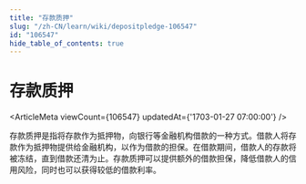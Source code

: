 ```yaml
---
title: "存款质押"
slug: "/zh-CN/learn/wiki/depositpledge-106547"
id: "106547"
hide_table_of_contents: true
---
```



# 存款质押

<ArticleMeta viewCount={106547} updatedAt={'1703-01-27 07:00:00'} />

存款质押是指将存款作为抵押物，向银行等金融机构借款的一种方式。借款人将存款作为抵押物提供给金融机构，以作为借款的担保。在借款期间，借款人的存款将被冻结，直到借款还清为止。存款质押可以提供额外的借款担保，降低借款人的信用风险，同时也可以获得较低的借款利率。
